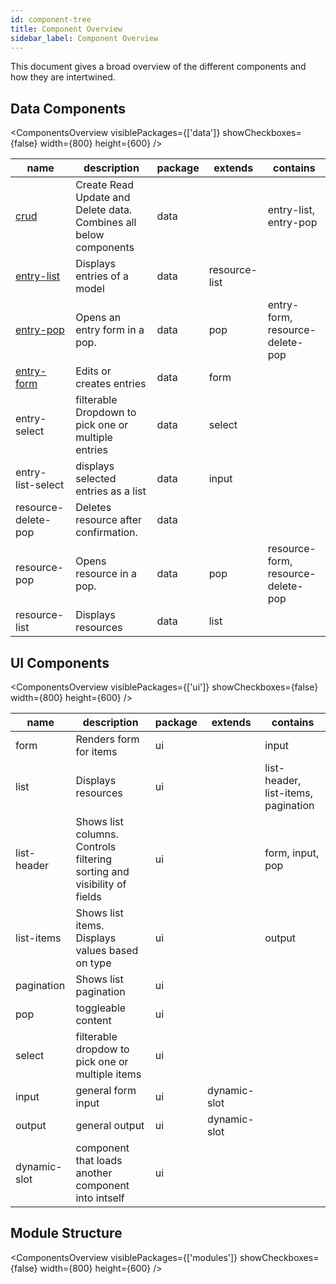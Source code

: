 ```yaml
---
id: component-tree
title: Component Overview
sidebar_label: Component Overview
---
```


This document gives a broad overview of the different components and how they are intertwined.


## Data Components

<!-- <ComponentsOverview visiblePackages={['modules']} showCheckboxes={false} width={800} height={600} /> -->
<!-- <ComponentsOverview visibleNodes={['DataModule']} levels={1} showCheckboxes={false} width={800} height={600} />  -->

<ComponentsOverview visiblePackages={['data']} showCheckboxes={false} width={800} height={600} />

| name                                                | description                                                       | package | extends       | contains                           |
| --------------------------------------------------- | ----------------------------------------------------------------- | ------- | ------------- | ---------------------------------- |
| [crud](../components/crud.component.md)             | Create Read Update and Delete data. Combines all below components | data    |               | entry-list, entry-pop              |
| [entry-list](../components/entry-list.component.md) | Displays entries of a model                                       | data    | resource-list |
| [entry-pop](../components/entry-pop)   | Opens an entry form in a pop.                                     | data    | pop           | entry-form, resource-delete-pop    |
| [entry-form](../components/entry-form.component.md) | Edits or creates entries                                          | data    | form          |
| entry-select                                        | filterable Dropdown to pick one or multiple entries               | data    | select        |
| entry-list-select                                   | displays selected entries as a list                               | data    | input         |
| resource-delete-pop                                 | Deletes resource after confirmation.                              | data    |
| resource-pop                                        | Opens resource in a pop.                                          | data    | pop           | resource-form, resource-delete-pop |
| resource-list                                       | Displays resources                                                | data    | list          |

## UI Components

<ComponentsOverview visiblePackages={['ui']} showCheckboxes={false} width={800} height={600} />

| name         | description                                                             | package | extends      | contains                            |
| ------------ | ----------------------------------------------------------------------- | ------- | ------------ | ----------------------------------- |
| form         | Renders form for items                                                  | ui      |              | input                               |
| list         | Displays resources                                                      | ui      |              | list-header, list-items, pagination |
| list-header  | Shows list columns. Controls filtering sorting and visibility of fields | ui      |              | form, input, pop                    |
| list-items   | Shows list items. Displays values based on type                         | ui      |              | output                              |
| pagination   | Shows list pagination                                                   | ui      |              |                                     |
| pop          | toggleable content                                                      | ui      |
| select       | filterable dropdow to pick one or multiple items                        | ui      |
| input        | general form input                                                      | ui      | dynamic-slot |
| output       | general output                                                          | ui      | dynamic-slot |
| dynamic-slot | component that loads another component into intself                     | ui      |

## Module Structure

<ComponentsOverview visiblePackages={['modules']} showCheckboxes={false} width={800} height={600} />
